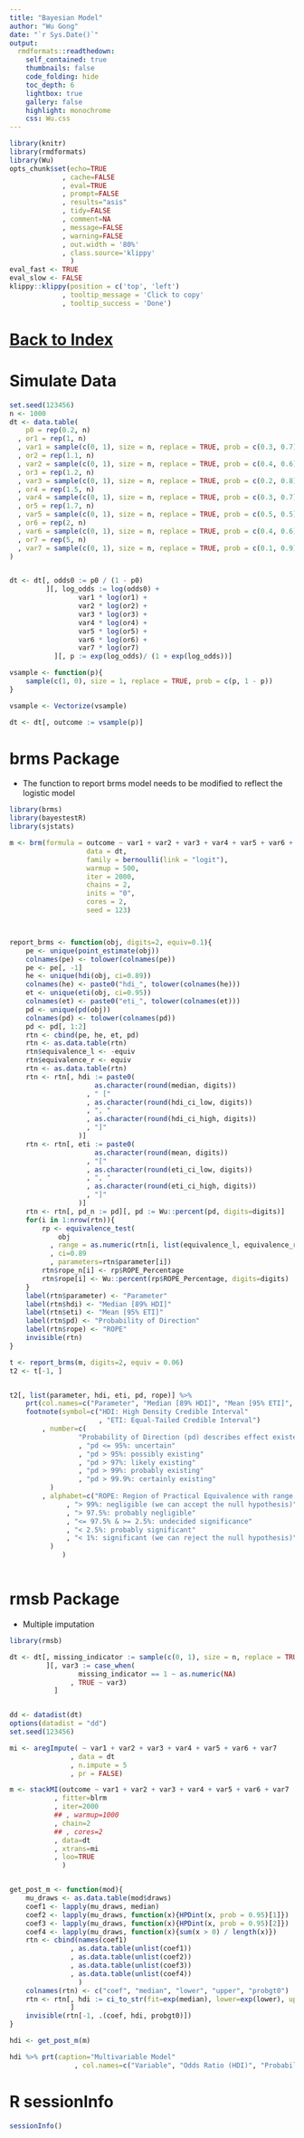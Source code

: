 ```yaml
---
title: "Bayesian Model"
author: "Wu Gong"
date: "`r Sys.Date()`"
output:
  rmdformats::readthedown:
    self_contained: true
    thumbnails: false
    code_folding: hide
    toc_depth: 6
    lightbox: true
    gallery: false
    highlight: monochrome
    css: Wu.css
---
```



	
```r
library(knitr)
library(rmdformats)
library(Wu)
opts_chunk$set(echo=TRUE
             , cache=FALSE
             , eval=TRUE
             , prompt=FALSE
             , results="asis"
             , tidy=FALSE
             , comment=NA
             , message=FALSE
             , warning=FALSE
             , out.width = '80%'
             , class.source='klippy'
               )
eval_fast <- TRUE
eval_slow <- FALSE
klippy::klippy(position = c('top', 'left')
             , tooltip_message = 'Click to copy'
             , tooltip_success = 'Done')
```




# [Back to Index](index.html)



# Simulate Data

```r
set.seed(123456)
n <- 1000
dt <- data.table(
    p0 = rep(0.2, n)
  , or1 = rep(1, n)
  , var1 = sample(c(0, 1), size = n, replace = TRUE, prob = c(0.3, 0.7))
  , or2 = rep(1.1, n)
  , var2 = sample(c(0, 1), size = n, replace = TRUE, prob = c(0.4, 0.6))
  , or3 = rep(1.2, n)
  , var3 = sample(c(0, 1), size = n, replace = TRUE, prob = c(0.2, 0.8))
  , or4 = rep(1.5, n)
  , var4 = sample(c(0, 1), size = n, replace = TRUE, prob = c(0.3, 0.7))
  , or5 = rep(1.7, n)
  , var5 = sample(c(0, 1), size = n, replace = TRUE, prob = c(0.5, 0.5))
  , or6 = rep(2, n)
  , var6 = sample(c(0, 1), size = n, replace = TRUE, prob = c(0.4, 0.6))
  , or7 = rep(5, n)
  , var7 = sample(c(0, 1), size = n, replace = TRUE, prob = c(0.1, 0.9))
)


dt <- dt[, odds0 := p0 / (1 - p0)
         ][, log_odds := log(odds0) +
                 var1 * log(or1) +
                 var2 * log(or2) +
                 var3 * log(or3) +
                 var4 * log(or4) +
                 var5 * log(or5) +
                 var6 * log(or6) +
                 var7 * log(or7)
           ][, p := exp(log_odds)/ (1 + exp(log_odds))]

vsample <- function(p){
    sample(c(1, 0), size = 1, replace = TRUE, prob = c(p, 1 - p))
}

vsample <- Vectorize(vsample)

dt <- dt[, outcome := vsample(p)]

```

# brms Package

 * The function to report brms model needs to be modified to reflect the logistic model

```r
library(brms)
library(bayestestR)
library(sjstats)

m <- brm(formula = outcome ~ var1 + var2 + var3 + var4 + var5 + var6 + var7,  
                   data = dt, 
                   family = bernoulli(link = "logit"),
                   warmup = 500, 
                   iter = 2000, 
                   chains = 2, 
                   inits = "0", 
                   cores = 2,
                   seed = 123)



report_brms <- function(obj, digits=2, equiv=0.1){
    pe <- unique(point_estimate(obj))
    colnames(pe) <- tolower(colnames(pe))
    pe <- pe[, -1]
    he <- unique(hdi(obj, ci=0.89))
    colnames(he) <- paste0("hdi_", tolower(colnames(he)))
    et <- unique(eti(obj, ci=0.95))
    colnames(et) <- paste0("eti_", tolower(colnames(et)))
    pd <- unique(pd(obj))
    colnames(pd) <- tolower(colnames(pd))
    pd <- pd[, 1:2]
    rtn <- cbind(pe, he, et, pd)
    rtn <- as.data.table(rtn)
    rtn$equivalence_l <- -equiv
    rtn$equivalence_r <- equiv
    rtn <- as.data.table(rtn)
    rtn <- rtn[, hdi := paste0(
                     as.character(round(median, digits))
                   , " ["
                   , as.character(round(hdi_ci_low, digits))
                   , ", "
                   , as.character(round(hdi_ci_high, digits))
                   , "]"
                 )]
    rtn <- rtn[, eti := paste0(
                     as.character(round(mean, digits))
                   , "["
                   , as.character(round(eti_ci_low, digits))
                   , ", "
                   , as.character(round(eti_ci_high, digits))
                   , "]"
                 )]
    rtn <- rtn[, pd_n := pd][, pd := Wu::percent(pd, digits=digits)]
    for(i in 1:nrow(rtn)){
        rp <- equivalence_test(
            obj
          , range = as.numeric(rtn[i, list(equivalence_l, equivalence_r)])
          , ci=0.89
          , parameters=rtn$parameter[i])
        rtn$rope_n[i] <- rp$ROPE_Percentage
        rtn$rope[i] <- Wu::percent(rp$ROPE_Percentage, digits=digits)
    }
    label(rtn$parameter) <- "Parameter"
    label(rtn$hdi) <- "Median [89% HDI]"
    label(rtn$eti) <- "Mean [95% ETI]"
    label(rtn$pd) <- "Probability of Direction"
    label(rtn$rope) <- "ROPE"
    invisible(rtn)
}

t <- report_brms(m, digits=2, equiv = 0.06)
t2 <- t[-1, ]


t2[, list(parameter, hdi, eti, pd, rope)] %>%
    prt(col.names=c("Parameter", "Median [89% HDI]", "Mean [95% ETI]", "Probability of Direction", "ROPE")) %>%
    footnote(symbol=c("HDI: High Density Credible Interval"
                      , "ETI: Equal-Tailed Credible Interval")
        , number=c(
                 "Probability of Direction (pd) describes effect existence. It represents the certainty associated with the most probable direction (positive or negative) of the effect."
                 , "pd <= 95%: uncertain"
                 , "pd > 95%: possibly existing"
                 , "pd > 97%: likely existing"
                 , "pd > 99%: probably existing"
                 , "pd > 99.9%: certainly existing"
          )
        , alphabet=c("ROPE: Region of Practical Equivalence with range $[-0.1*SD_{Y},0.1*SD_Y]$"
              , "> 99%: negligible (we can accept the null hypothesis)"
              , "> 97.5%: probably negligible"
              , "<= 97.5% & >= 2.5%: undecided significance"
              , "< 2.5%: probably significant"
              , "< 1%: significant (we can reject the null hypothesis)"
          )
             )



```

# rmsb Package

 * Multiple imputation

```r
library(rmsb)

dt <- dt[, missing_indicator := sample(c(0, 1), size = n, replace = TRUE, prob = c(0.9, 0.1))
         ][, var3 := case_when(
                 missing_indicator == 1 ~ as.numeric(NA)
               , TRUE ~ var3)
           ]


dd <- datadist(dt)
options(datadist = "dd")
set.seed(123456)

mi <- aregImpute( ~ var1 + var2 + var3 + var4 + var5 + var6 + var7
               , data = dt
               , n.impute = 5
               , pr = FALSE)

m <- stackMI(outcome ~ var1 + var2 + var3 + var4 + var5 + var6 + var7
           , fitter=blrm
           , iter=2000
           ## , warmup=1000
           , chain=2
           ## , cores=2
           , data=dt
           , xtrans=mi
           , loo=TRUE
             )


get_post_m <- function(mod){
    mu_draws <- as.data.table(mod$draws)
    coef1 <- lapply(mu_draws, median)
    coef2 <- lapply(mu_draws, function(x){HPDint(x, prob = 0.95)[1]})
    coef3 <- lapply(mu_draws, function(x){HPDint(x, prob = 0.95)[2]})
    coef4 <- lapply(mu_draws, function(x){sum(x > 0) / length(x)})
    rtn <- cbind(names(coef1)
               , as.data.table(unlist(coef1))
               , as.data.table(unlist(coef2))
               , as.data.table(unlist(coef3))
               , as.data.table(unlist(coef4))
                 )
    colnames(rtn) <- c("coef", "median", "lower", "upper", "probgt0")
    rtn <- rtn[, hdi := ci_to_str(fit=exp(median), lower=exp(lower), upper=exp(upper), digits=2)
               ]
    invisible(rtn[-1, .(coef, hdi, probgt0)])
}

hdi <- get_post_m(m)

hdi %>% prt(caption="Multivariable Model"
                , col.names=c("Variable", "Odds Ratio (HDI)", "Probability > 1"))


```


# R sessionInfo

```r
sessionInfo()

```
